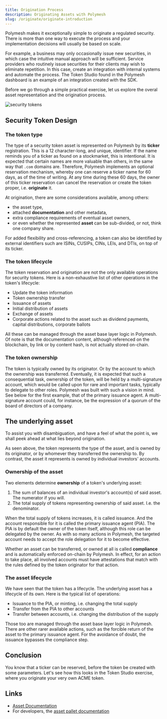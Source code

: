 ```yaml
---
title: Origination Process
description: Originating Assets with Polymesh
slug: /originate/originate-introduction
---
```



Polymesh makes it exceptionally simple to originate a regulated security. There is more than one way to execute the process and your implementation decisions will usually be based on scale.

For example, a business may only occasionally issue new securities, in which case the intuitive manual approach will be sufficient. Service providers who routinely issue securities for their clients may wish to eliminate repetition. In this case, create an integration with internal systems and automate the process. The Token Studio found in the Polymesh dashboard is an example of an integration created with the SDK.

Before we go through a simple practical exercise, let us explore the overal asset representation and the origination process.

![security tokens](images/security_tokens.png)

## Security Token Design

### The token type

The type of a security token asset is represented on Polymesh by its **ticker** registration. This is a 12 character-long, and unique, identifier.  If the name reminds you of a ticker as found on a stockmarket, this is intentional. It is expected that certain names are more valuable than others, in the same way that `.com` domains are. Therefore, Polymesh implements an optional reservation mechanism, whereby one can reserve a ticker name for 60 days, as of the time of writing. At any time during these 60 days, the owner of this ticker reservation can cancel the reservation or create the token proper, i.e. **originate** it.

At origination, there are some considerations available, among others:

* the asset type,
* attached **documentation** and other metadata,
* extra compliance requirements of eventual asset owners,
* or even whether the represented **asset** can be sub-divided, or not, think one company share.

For added flexibility and cross-referencing, a token can also be identified by external identifiers such are ISINs, CUSIPs, CINs, LEIs, and DTIs, on top of its ticker.

### The token lifecycle

The token reservation and origination are not the only available operations for security tokens. Here is a non-exhaustive list of other operations in the token's lifecycle:

* Update the token information
* Token ownership transfer
* Issuance of assets
* Initial distribution of assets
* Exchange of assets
* Corporate actions related to the asset such as dividend payments, capital distributions, corporate ballots

All these can be managed through the asset base layer logic in Polymesh. Of note is that the documentation content, although referenced on the blockchain, by link or by content hash, is not actually stored on-chain.

### The token ownership

The token is typically owned by its originator. Or by the account to which the ownership was transferred. Eventually, it is expected that such a consequential task, ownership of the token, will be held by a multi-signature account, which would be called upon for rare and important tasks, typically to delegate to other roles. Polymesh was built with such a vision in mind. See below for the first example, that of the primary issuance agent. A multi-signature account could, for instance, be the expression of a quorum of the board of directors of a company.

## The underlying asset

To assist you with disambiguation, and have a feel of what the point is, we shall peek ahead at what lies beyond origination.

As seen above, the token represents the type of the asset, and is owned by its originator, or by whomever they transferred the ownership to. By contrast, the asset it represents is owned by individual investors' accounts.

### Ownership of the asset

Two elements determine **ownership** of a token's underlying asset:

1. The sum of balances of an individual investor's account(s) of said asset. The numerator if you will.
2. The total supply of tokens representing ownership of said asset. I.e. the denominator.

When the total supply of tokens increases, it is called issuance. And the account responsible for it is called the primary issuance agent (PIA). The PIA is by default the owner of the token itself, although this role can be delegated by the owner. As with so many actions in Polymesh, the targeted account needs to accept the role delegation for it to become effective.

<HighlightBox type="info">

Whether an asset can be transferred, or owned at all is called **compliance** and is automatically enforced on-chain by Polymesh. In effect, for an action to take place, all involved accounts must have attestations that match with the rules defined by the token originator for that action.

</HighlightBox>

### The asset lifecycle

We have seen that the token has a lifecycle. The underlying asset has a lifecycle of its own. Here is the typical list of operations:

* Issuance to the PIA, or minting, i.e. changing the total supply
* Transfer from the PIA to other accounts
* Transfer between accounts, i.e. changing the distribution of the supply

Those too are managed through the asset base layer logic in Polymesh. There are other rarer available actions, such as the forcible return of the asset to the primary issuance agent. For the avoidance of doubt, the issuance bypasses the compliance step.

## Conclusion

You know that a ticker can be reserved, before the token be created with some parameters. Let's see how this looks in the Token Studio exercise, where you originate your very own ACME token.

## Links

* [Asset Documentation](https://developers.polymesh.live/assets/)
* For developers, the [asset pallet documentation](https://docs.polymesh.live/pallet_asset/index.html)

